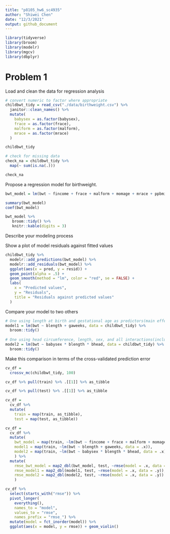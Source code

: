 ```yaml
---
title: "p8105_hw6_sc4935"
author: "Shiwei Chen"
date: "12/3/2021"
output: github_document
---
```


```r
library(tidyverse)
library(broom)
library(modelr)
library(mgcv)
library(dbplyr)
```


# Problem 1

Load and clean the data for regression analysis
```r
# convert numeric to factor where appropriate
childbwt_tidy = read_csv("./data/birthweight.csv") %>% 
  janitor::clean_names() %>%
  mutate(
    babysex = as.factor(babysex),
    frace = as.factor(frace),
    malform = as.factor(malform),
    mrace = as.factor(mrace)
  )

childbwt_tidy

# check for missing data
check_na = childbwt_tidy %>% 
  map(~ sum(is.na(.)))

check_na
```


Propose a regression model for birthweight. 
```r
bwt_model = lm(bwt ~ fincome + frace + malform + momage + mrace + ppbmi + smoken, data = childbwt_tidy)

summary(bwt_model)
coef(bwt_model)

bwt_model %>% 
   broom::tidy() %>% 
   knitr::kable(digits = 3)
```

Describe your modeling process






Show a plot of model residuals against fitted values
```r
childbwt_tidy %>% 
  modelr::add_predictions(bwt_model) %>% 
  modelr::add_residuals(bwt_model) %>% 
  ggplot(aes(x = pred, y = resid)) + 
  geom_point(alpha = .5) + 
  geom_smooth(method = "lm", color = "red", se = FALSE) +
  labs(
    x = "Predicted values",
    y = "Residuals",
    title = "Residuals against predicted values"
  )
```


Compare your model to two others
```r
# One using length at birth and gestational age as predictors(main effects only)
model1 = lm(bwt ~ blength + gaweeks, data = childbwt_tidy) %>% 
  broom::tidy() 
  
# One using head circumference, length, sex, and all interactions(including the three-way interaction) between these
model2 = lm(bwt ~ babysex * blength * bhead, data = childbwt_tidy) %>% 
  broom::tidy() 
```


Make this comparison in terms of the cross-validated prediction error
```r
cv_df = 
  crossv_mc(childbwt_tidy, 100)

cv_df %>% pull(train) %>% .[[1]] %>% as_tibble

cv_df %>% pull(test) %>% .[[1]] %>% as_tibble

cv_df =
  cv_df %>%
  mutate(
    train = map(train, as_tibble),
    test = map(test, as_tibble))

cv_df = 
  cv_df %>% 
  mutate(
    bwt_model = map(train, ~lm(bwt ~ fincome + frace + malform + momage + mrace + ppbmi + smoken, data = .x)),
    model1 = map(train, ~lm(bwt ~ blength + gaweeks, data = .x)),
    model2 = map(train, ~lm(bwt ~ babysex * blength * bhead, data = .x))
    ) %>% 
  mutate(
    rmse_bwt_model = map2_dbl(bwt_model, test, ~rmse(model = .x, data = .y)),
    rmse_model1 = map2_dbl(model1, test, ~rmse(model = .x, data = .y)),
    rmse_model2 = map2_dbl(model2, test, ~rmse(model = .x, data = .y))
    )
```



```r
cv_df %>% 
  select(starts_with("rmse")) %>% 
  pivot_longer(
    everything(),
    names_to = "model", 
    values_to = "rmse",
    names_prefix = "rmse_") %>% 
  mutate(model = fct_inorder(model)) %>% 
  ggplot(aes(x = model, y = rmse)) + geom_violin()
```


